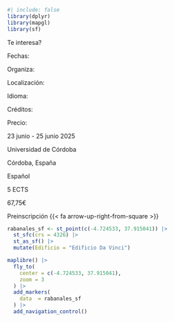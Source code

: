 
```r
#| include: false
library(dplyr)
library(mapgl)
library(sf)
```


::::::::::: mapcard
:::::::::: grid
::::::::: {.g-col-12 .g-col-lg-6}
::: mapcard__title
Te interesa?
:::

:::::: grid
::: {.g-col-4 .mapcard__opts}
Fechas:

Organiza:

Localización:

Idioma:

Créditos:

Precio:
:::

::: {.g-col-8 .mapcard__answ}
23 junio - 25 junio 2025

Universidad de Córdoba

Córdoba, España

Español

5 ECTS

67,75€
:::

::: {.g-col-12 .mapcard__btn .btn onclick="window.open('https://hdzvlf-adrian-cidre0gonz0lez.shinyapps.io/SSBD-preinscripcion/', '_blank')"}
Preinscripción {{< fa arrow-up-right-from-square >}}
:::

::::::

:::::::::

::: {.g-col-12 .g-col-lg-6 .mapcard__map}
```r
rabanales_sf <- st_point(c(-4.724533, 37.915041)) |> 
  st_sfc(crs = 4326) |> 
  st_as_sf() |> 
  mutate(Edificio = "Edificio Da Vinci")

maplibre() |> 
  fly_to(
    center = c(-4.724533, 37.915041),
    zoom = 3
  ) |>
  add_markers(
    data  = rabanales_sf
  ) |>
  add_navigation_control()
```
:::
::::::::::
:::::::::::
